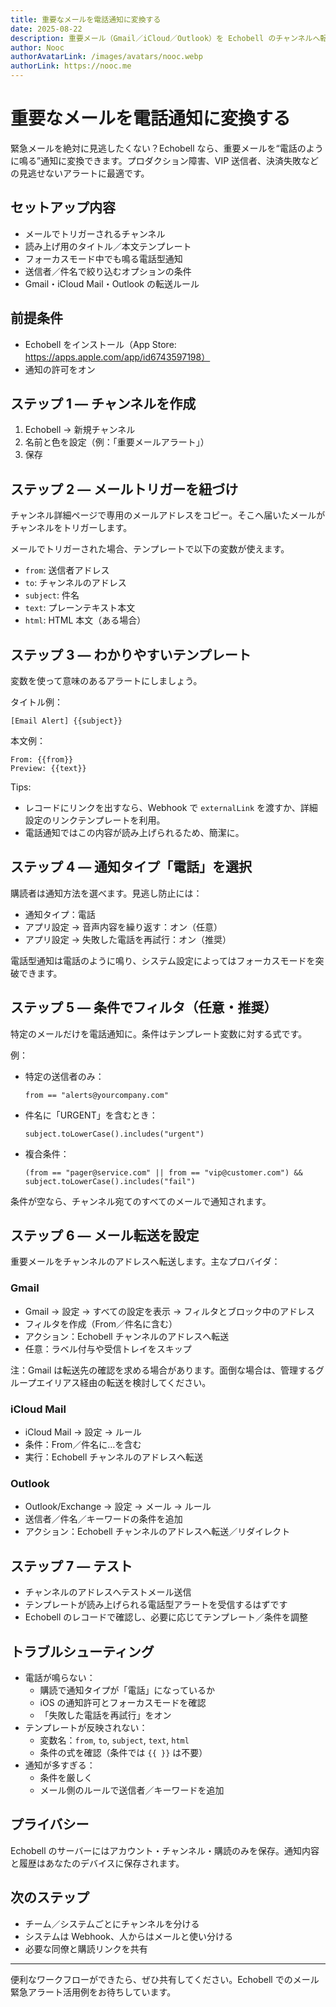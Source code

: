 ```yaml
---
title: 重要なメールを電話通知に変換する
date: 2025-08-22
description: 重要メール（Gmail／iCloud／Outlook）を Echobell のチャンネルへ転送し、テンプレート・フィルター・リトライ付きの“電話風”アラートを受け取る。
author: Nooc
authorAvatarLink: /images/avatars/nooc.webp
authorLink: https://nooc.me
---
```


# 重要なメールを電話通知に変換する

緊急メールを絶対に見逃したくない？Echobell なら、重要メールを“電話のように鳴る”通知に変換できます。プロダクション障害、VIP 送信者、決済失敗などの見逃せないアラートに最適です。

## セットアップ内容

- メールでトリガーされるチャンネル
- 読み上げ用のタイトル／本文テンプレート
- フォーカスモード中でも鳴る電話型通知
- 送信者／件名で絞り込むオプションの条件
- Gmail・iCloud Mail・Outlook の転送ルール

## 前提条件

- Echobell をインストール（App Store: https://apps.apple.com/app/id6743597198）
- 通知の許可をオン

## ステップ 1 — チャンネルを作成

1. Echobell → 新規チャンネル
2. 名前と色を設定（例：「重要メールアラート」）
3. 保存

## ステップ 2 — メールトリガーを紐づけ

チャンネル詳細ページで専用のメールアドレスをコピー。そこへ届いたメールがチャンネルをトリガーします。

メールでトリガーされた場合、テンプレートで以下の変数が使えます。

- `from`: 送信者アドレス
- `to`: チャンネルのアドレス
- `subject`: 件名
- `text`: プレーンテキスト本文
- `html`: HTML 本文（ある場合）

## ステップ 3 — わかりやすいテンプレート

変数を使って意味のあるアラートにしましょう。

タイトル例：

```
[Email Alert] {{subject}}
```

本文例：

```
From: {{from}}
Preview: {{text}}
```

Tips:

- レコードにリンクを出すなら、Webhook で `externalLink` を渡すか、詳細設定のリンクテンプレートを利用。
- 電話通知ではこの内容が読み上げられるため、簡潔に。

## ステップ 4 — 通知タイプ「電話」を選択

購読者は通知方法を選べます。見逃し防止には：

- 通知タイプ：電話
- アプリ設定 → 音声内容を繰り返す：オン（任意）
- アプリ設定 → 失敗した電話を再試行：オン（推奨）

電話型通知は電話のように鳴り、システム設定によってはフォーカスモードを突破できます。

## ステップ 5 — 条件でフィルタ（任意・推奨）

特定のメールだけを電話通知に。条件はテンプレート変数に対する式です。

例：

- 特定の送信者のみ：
  ```
  from == "alerts@yourcompany.com"
  ```
- 件名に「URGENT」を含むとき：
  ```
  subject.toLowerCase().includes("urgent")
  ```
- 複合条件：
  ```
  (from == "pager@service.com" || from == "vip@customer.com") && subject.toLowerCase().includes("fail")
  ```

条件が空なら、チャンネル宛てのすべてのメールで通知されます。

## ステップ 6 — メール転送を設定

重要メールをチャンネルのアドレスへ転送します。主なプロバイダ：

### Gmail

- Gmail → 設定 → すべての設定を表示 → フィルタとブロック中のアドレス
- フィルタを作成（From／件名に含む）
- アクション：Echobell チャンネルのアドレスへ転送
- 任意：ラベル付与や受信トレイをスキップ

注：Gmail は転送先の確認を求める場合があります。面倒な場合は、管理するグループエイリアス経由の転送を検討してください。

### iCloud Mail

- iCloud Mail → 設定 → ルール
- 条件：From／件名に…を含む
- 実行：Echobell チャンネルのアドレスへ転送

### Outlook

- Outlook/Exchange → 設定 → メール → ルール
- 送信者／件名／キーワードの条件を追加
- アクション：Echobell チャンネルのアドレスへ転送／リダイレクト

## ステップ 7 — テスト

- チャンネルのアドレスへテストメール送信
- テンプレートが読み上げられる電話型アラートを受信するはずです
- Echobell のレコードで確認し、必要に応じてテンプレート／条件を調整

## トラブルシューティング

- 電話が鳴らない：
  - 購読で通知タイプが「電話」になっているか
  - iOS の通知許可とフォーカスモードを確認
  - 「失敗した電話を再試行」をオン
- テンプレートが反映されない：
  - 変数名：`from`, `to`, `subject`, `text`, `html`
  - 条件の式を確認（条件では `{{ }}` は不要）
- 通知が多すぎる：
  - 条件を厳しく
  - メール側のルールで送信者／キーワードを追加

## プライバシー

Echobell のサーバーにはアカウント・チャンネル・購読のみを保存。通知内容と履歴はあなたのデバイスに保存されます。

## 次のステップ

- チーム／システムごとにチャンネルを分ける
- システムは Webhook、人からはメールと使い分ける
- 必要な同僚と購読リンクを共有

---

便利なワークフローができたら、ぜひ共有してください。Echobell でのメール緊急アラート活用例をお待ちしています。
